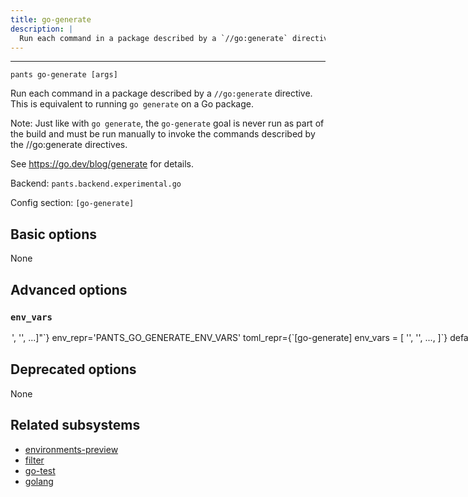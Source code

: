 ```yaml
---
title: go-generate
description: |
  Run each command in a package described by a `//go:generate` directive. This is equivalent to running `go generate` on a Go package.
---
```



---

```
pants go-generate [args]
```

Run each command in a package described by a `//go:generate` directive. This is equivalent to running `go generate` on a Go package.

Note: Just like with `go generate`, the `go-generate` goal is never run as part of the build and must be run manually to invoke the commands described by the //go:generate directives.

See https://go.dev/blog/generate for details.

Backend: <span className="color--primary">`pants.backend.experimental.go`</span>

Config section: <span className="color--primary">`[go-generate]`</span>

<span className={styles.options}>

## Basic options

None

## Advanced options

### `env_vars`

<Option
  cli_repr={`--go-generate-env-vars="['<str>', '<str>', ...]"`}
  env_repr='PANTS_GO_GENERATE_ENV_VARS'
  toml_repr={`[go-generate]
env_vars = [
    '<str>',
    '<str>',
    ...,
]`}
  default_repr={`[\n  "LANG",\n  "LC_CTYPE",\n  "LC_ALL",\n  "PATH"\n]`}
  target_field_name='go_generate_env_vars'
>

Environment variables to set when invoking generator programs. Entries are either strings in the form `ENV_VAR=value` to set an explicit value; or just `ENV_VAR` to copy the value from Pants&#x27;s own environment.

</Option>

## Deprecated options

None

## Related subsystems

- [environments-preview](../subsystems/environments-preview.mdx)
- [filter](../subsystems/filter.mdx)
- [go-test](../subsystems/go-test.mdx)
- [golang](../subsystems/golang.mdx)

</span>

